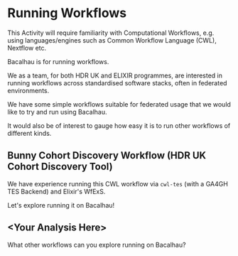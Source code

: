 
# Running Workflows

<Callout type="info">
  This Activity will require familiarity with Computational Workflows, e.g. using languages/engines such as Common Workflow Language (CWL), Nextflow etc.
</Callout>

Bacalhau is for running workflows.

We as a team, for both HDR UK and ELIXIR programmes, are interested in running workflows across standardised software stacks, often in federated environments.

We have some simple workflows suitable for federated usage that we would like to try and run using Bacalhau.

It would also be of interest to gauge how easy it is to run other workflows of different kinds.

## Bunny Cohort Discovery Workflow (HDR UK Cohort Discovery Tool)

We have experience running this CWL workflow via `cwl-tes` (with a GA4GH TES Backend) and Elixir's WfExS.

Let's explore running it on Bacalhau!

## &lt;Your Analysis Here&gt;

What other workflows can you explore running on Bacalhau?